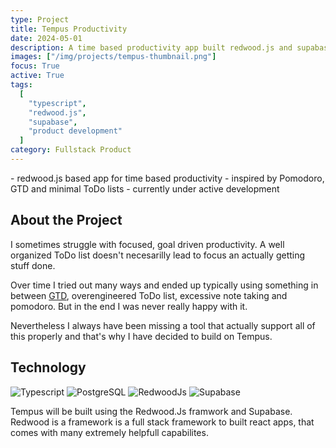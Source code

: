 ```yaml
---
type: Project
title: Tempus Productivity
date: 2024-05-01
description: A time based productivity app built redwood.js and supabase.
images: ["/img/projects/tempus-thumbnail.png"]
focus: True
active: True
tags:
  [
    "typescript",
    "redwood.js",
    "supabase",
    "product development"
  ]
category: Fullstack Product
---
```


<Callout>
    - redwood.js based app for time based productivity
    - inspired by Pomodoro, GTD and minimal ToDo lists
    - currently under active development
</Callout>

## About the Project

I sometimes struggle with focused, goal driven productivity. A well organized ToDo list doesn't necesarilly lead to focus an actually getting stuff done. 

Over time I tried out many ways and ended up typically using something in between [GTD](https://gettingthingsdone.com/), overengineered ToDo list, excessive note taking and pomodoro. But in the end I was never really happy with it.

Nevertheless I always have been missing a tool that actually support all of this properly and that's why I have decided to build on Tempus.

## Technology
<ProjectTech>
  <Link href="https://www.typescriptlang.org/">
    <img
      src="https://img.shields.io/badge/TypeScript-3178C6.svg?style=for-the-badge&logo=TypeScript&logoColor=white"
      alt="Typescript"
      className="rounded-sm"
    />
  </Link>
  <Link href="https://postgresql.com/">
    <img
      src="https://img.shields.io/badge/postgres-%23316192.svg?style=for-the-badge&logo=postgresql&logoColor=white"
      alt="PostgreSQL"
      className="rounded-sm"
    />
  </Link>
  <Link href="https://redwoodjs.com/">
    <img
      src="https://img.shields.io/badge/Redwood-FDF8F6?style=for-the-badge&logo=redwoodjs&logoColor=BF4722"
      alt="RedwoodJs"
      className="rounded-sm"
    />
  </Link>
  <Link href="https://supabase.com">
    <img
      src="https://img.shields.io/badge/Supabase-181818?style=for-the-badge&logo=supabase&logoColor=white"
      alt="Supabase"
      className="rounded-sm"
    />
  </Link>
</ProjectTech>

Tempus will be built using the Redwood.Js framwork and Supabase. Redwood is a framework is a full stack framework to built react apps, that comes with many extremely helpfull capabilites.
